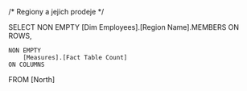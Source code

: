 /*
Regiony a jejich prodeje
*/

SELECT
	NON EMPTY
		[Dim Employees].[Region Name].MEMBERS
	ON ROWS,

	NON EMPTY
		[Measures].[Fact Table Count]
	ON COLUMNS
FROM [North]